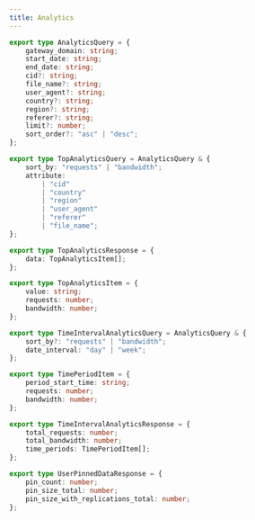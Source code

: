 ```yaml
---
title: Analytics
---
```

```typescript
export type AnalyticsQuery = {
	gateway_domain: string;
	start_date: string;
	end_date: string;
	cid?: string;
	file_name?: string;
	user_agent?: string;
	country?: string;
	region?: string;
	referer?: string;
	limit?: number;
	sort_order?: "asc" | "desc";
};
```

```typescript
export type TopAnalyticsQuery = AnalyticsQuery & {
	sort_by: "requests" | "bandwidth";
	attribute:
		| "cid"
		| "country"
		| "region"
		| "user_agent"
		| "referer"
		| "file_name";
};
```

```typescript
export type TopAnalyticsResponse = {
	data: TopAnalyticsItem[];
};
```

```typescript
export type TopAnalyticsItem = {
	value: string;
	requests: number;
	bandwidth: number;
};
```

```typescript
export type TimeIntervalAnalyticsQuery = AnalyticsQuery & {
	sort_by?: "requests" | "bandwidth";
	date_interval: "day" | "week";
};
```

```typescript
export type TimePeriodItem = {
	period_start_time: string;
	requests: number;
	bandwidth: number;
};
```

```typescript
export type TimeIntervalAnalyticsResponse = {
	total_requests: number;
	total_bandwidth: number;
	time_periods: TimePeriodItem[];
};
```

```typescript
export type UserPinnedDataResponse = {
	pin_count: number;
	pin_size_total: number;
	pin_size_with_replications_total: number;
};
```
